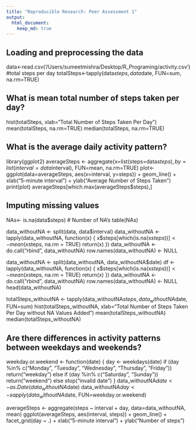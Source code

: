```yaml
---
title: "Reproducible Research: Peer Assessment 1"
output: 
  html_document:
    keep_md: true
---
```



## Loading and preprocessing the data
data<-read.csv('/Users/sumeetmishra/Desktop/R_Programing/activity.csv')
#total steps per day
totalSteps<-tapply(data$steps, data$date, FUN=sum, na.rm=TRUE)



## What is mean total number of steps taken per day?

hist(totalSteps, xlab="Total Number of Steps Taken Per Day")
mean(totalSteps, na.rm=TRUE)
median(totalSteps, na.rm=TRUE)


## What is the average daily activity pattern?

library(ggplot2)
averageSteps <- aggregate(x=list(steps=data$steps), by=list(interval=data$interval),
                      FUN=mean, na.rm=TRUE)
plot<-ggplot(data=averageSteps, aes(x=interval, y=steps)) +
  geom_line() +
  xlab("5-minute interval") +
  ylab("Average Number of Steps Taken")
print(plot)
averageSteps[which.max(averageSteps$steps),]

## Imputing missing values
NAs<- is.na(data$steps)
# Number of NA's
table(NAs)

data_withoutNA <- split(data, data$interval)
data_withoutNA <- lapply(data_withoutNA, function(x) {
  x$steps[which(is.na(x$steps))] <- mean(x$steps, na.rm = TRUE)
  return(x)
})
data_withoutNA <- do.call("rbind", data_withoutNA)
row.names(data_withoutNA) <- NULL

data_withoutNA <- split(data_withoutNA, data_withoutNA$date)
df <- lapply(data_withoutNA, function(x) {
  x$steps[which(is.na(x$steps))] <- mean(x$steps, na.rm = TRUE)
  return(x)
})
data_withoutNA <- do.call("rbind", data_withoutNA)
row.names(data_withoutNA) <- NULL
head(data_withoutNA)

totalSteps_withoutNA <- tapply(data_withoutNA$steps, data_withoutNA$date, FUN=sum)
hist(totalSteps_withoutNA, xlab="Total Number of Steps Taken Per Day without NA Values Added")
mean(totalSteps_withoutNA)
median(totalSteps_withoutNA)



## Are there differences in activity patterns between weekdays and weekends?

weekday.or.weekend <- function(date) {
  day <- weekdays(date)
  if (day %in% c("Monday", "Tuesday", "Wednesday", "Thursday", "Friday"))
    return("weekday")
  else if (day %in% c("Saturday", "Sunday"))
    return("weekend")
  else
    stop("invalid date")
}
data_withoutNA$date <- as.Date(data_withoutNA$date)
data_withoutNA$day <- sapply(data_withoutNA$date, FUN=weekday.or.weekend)



averageSteps <- aggregate(steps ~ interval + day, data=data_withoutNA, mean)
ggplot(averageSteps, aes(interval, steps)) + geom_line() + facet_grid(day ~ .) +
  xlab("5-minute interval") + ylab("Number of steps")


